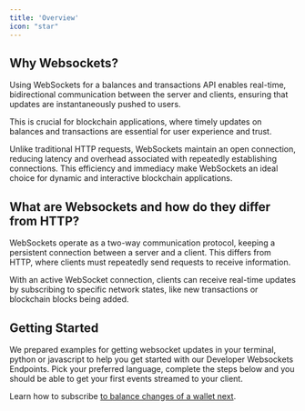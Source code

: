 ```yaml
---
title: 'Overview'
icon: "star"
---
```



## Why Websockets?
Using WebSockets for a balances and transactions API enables real-time, bidirectional communication between the server and clients, 
ensuring that updates are instantaneously pushed to users. 

This is crucial for blockchain applications, where timely updates on balances 
and transactions are essential for user experience and trust. 

Unlike traditional HTTP requests, WebSockets maintain an open connection, 
reducing latency and overhead associated with repeatedly establishing connections. 
This efficiency and immediacy make WebSockets an ideal choice for
 dynamic and interactive blockchain applications.

## What are Websockets and how do they differ from HTTP?
WebSockets operate as a two-way communication protocol, keeping a persistent connection between a server and a client. 
This differs from HTTP, where clients must repeatedly send requests to receive information.

With an active WebSocket connection, clients can receive real-time updates by subscribing to specific network states, 
like new transactions or blockchain blocks being added.

## Getting Started
We prepared examples for getting websocket updates in your terminal, python or javascript to help you get started with our Developer Websockets Endpoints.
Pick your preferred language, complete the steps below and you should be able to get your first events streamed to your client.

Learn how to subscribe [to balance changes of a wallet next](./balances).